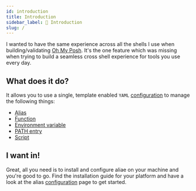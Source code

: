 ```yaml
---
id: introduction
title: Introduction
sidebar_label: 👋 Introduction
slug: /
---
```


I wanted to have the same experience across all the shells I use when building/validating [Oh My Posh][omp].
It's the one feature which was missing when trying to build a seamless cross shell experience for tools you use every day.

## What does it do?

It allows you to use a single, template enabled `YAML` [configuration][config] to manage the following things:

- [Alias][alias]
- [Function][alias]
- [Environment variable][env]
- [PATH entry][path]
- [Script][script]

## I want in!

Great, all you need is to install and configure aliae on your machine and you're good to go. Find the installation guide
for your platform and have a look at the alias [configuration][config] page to get started.

[omp]: https://ohmyposh.dev
[config]: setup/configuration.mdx
[alias]: setup/alias.mdx
[env]: setup/env.mdx
[path]: setup/path.mdx
[script]: setup/script.mdx

